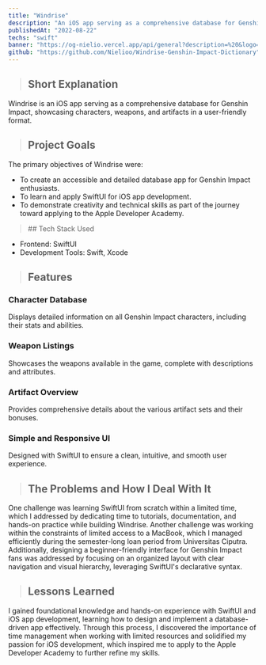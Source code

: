 ```yaml
---
title: "Windrise"
description: "An iOS app serving as a comprehensive database for Genshin Impact, showcasing characters, weapons, and artifacts in a user-friendly format."
publishedAt: "2022-08-22"
techs: "swift"
banner: "https://og-nielio.vercel.app/api/general?description=%20&logo=https%3A%2F%2Fog-nielio.vercel.app%2Fimages%2Flogo.png&logoWidth=150&siteName=Windrise&theme=dark"
github: "https://github.com/Nielioo/Windrise-Genshin-Impact-Dictionary"
---
```


> ## Short Explanation

Windrise is an iOS app serving as a comprehensive database for Genshin Impact, showcasing characters, 
weapons, and artifacts in a user-friendly format.

> ## Project Goals

The primary objectives of Windrise were:

- To create an accessible and detailed database app for Genshin Impact enthusiasts.
- To learn and apply SwiftUI for iOS app development.
- To demonstrate creativity and technical skills as part of the journey toward applying to the Apple Developer Academy.

<blockquote className="with-icons">
   ## Tech Stack Used
   <div className="not-prose mt-2">
      <TechIcons techs={["swift"]} />
   </div>
</blockquote>

- Frontend: SwiftUI
- Development Tools: Swift, Xcode

> ## Features

### Character Database

Displays detailed information on all Genshin Impact characters, including their stats and abilities.

### Weapon Listings

Showcases the weapons available in the game, complete with descriptions and attributes.

### Artifact Overview

Provides comprehensive details about the various artifact sets and their bonuses.

### Simple and Responsive UI

Designed with SwiftUI to ensure a clean, intuitive, and smooth user experience.

> ## The Problems and How I Deal With It

One challenge was learning SwiftUI from scratch within a limited time, which I addressed by 
dedicating time to tutorials, documentation, and hands-on practice while building Windrise. Another 
challenge was working within the constraints of limited access to a MacBook, which I managed efficiently 
during the semester-long loan period from Universitas Ciputra. Additionally, designing a beginner-friendly 
interface for Genshin Impact fans was addressed by focusing on an organized layout with clear navigation and 
visual hierarchy, leveraging SwiftUI's declarative syntax.

> ## Lessons Learned

I gained foundational knowledge and hands-on experience with SwiftUI and iOS app development, learning 
how to design and implement a database-driven app effectively. Through this process, I discovered the importance 
of time management when working with limited resources and solidified my passion for iOS development, which inspired 
me to apply to the Apple Developer Academy to further refine my skills.
